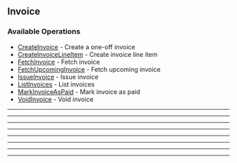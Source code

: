 
## Invoice

### Available Operations

* [CreateInvoice](/resources/invoice/create_invoice) - Create a one-off invoice
* [CreateInvoiceLineItem](/resources/invoice/create_invoice_line_item) - Create invoice line item
* [FetchInvoice](/resources/invoice/fetch_invoice) - Fetch invoice
* [FetchUpcomingInvoice](/resources/invoice/fetch_upcoming_invoice) - Fetch upcoming invoice
* [IssueInvoice](/resources/invoice/issue_invoice) - Issue invoice
* [ListInvoices](/resources/invoice/list_invoices) - List invoices
* [MarkInvoiceAsPaid](/resources/invoice/mark_invoice_as_paid) - Mark invoice as paid
* [VoidInvoice](/resources/invoice/void_invoice) - Void invoice

---
<CreateInvoice />

---
<CreateInvoiceLineItem />

---
<FetchInvoice />

---
<FetchUpcomingInvoice />

---
<IssueInvoice />

---
<ListInvoices />

---
<MarkInvoiceAsPaid />

---
<VoidInvoice />

